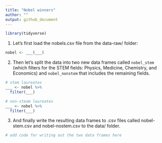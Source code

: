 ```yaml
---
title: "Nobel winners"
author: ""
output: github_document
---
```


```r
library(tidyverse)
```

1. Let's first load the nobels.csv file from the data-raw/ folder:

```r
nobel <- ___(___)
```

2. Then let's split the data into two new data frames called `nobel_stem` (which filters for the STEM fields: Physics, Medicine, Chemistry, and Economics) and `nobel_nonstem` that includes the remaining fields. 
```r
# stem laureates
___ <- nobel %>%
  filter(___)

# non-steam laureates
___ <- nobel %>%
  filter(___)
```

3. And finally write the resulting data frames to .csv files called nobel-stem.csv and nobel-nostem.csv to the data/ folder.
```r
# add code for writing out the two data frames here
```
